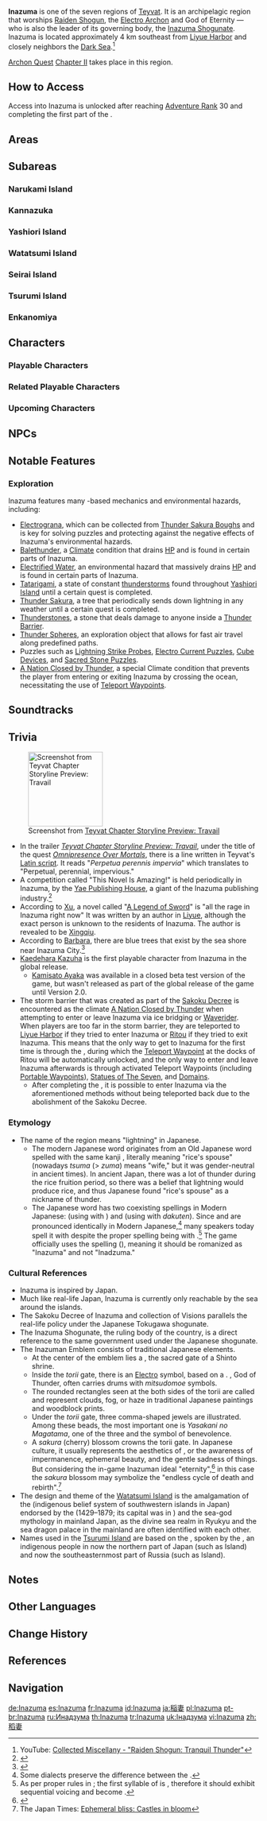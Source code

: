 {{RegionTabs}}
{{About|the nation|the city|Inazuma City|the soundtrack|Inazuma (Soundtrack)}}
{{Region Infobox
|image              = <gallery>
Inazuma.png|In-Game
Inazuma Map.png|Map
Inazuma Emblem Night.png|Emblem
</gallery>
|map                = Teyvat
|chapter            = Chapter II
|element            = Electro
|archon             = Beelzebul
|ideal              = Eternity
|main city          = Inazuma City
|controlling_entity = [[Inazuma Shogunate]]
|festival           = [[Irodori Festival]]<br>[[Mikawa Flower Festival]]
|demonym            = Inazuman<ref name="with you">{{Ref/Quest|With You}}</ref>
|adjectival         = Inazuman<ref name="with you" />
}}
{{Description|An Isolated Archipelago Far East of Teyvat<br>Overcome endless thunderstorms and set foot on the islands of red maple and cherry blossoms. On winding shores and towering cliffs, and in forests and mountains full of secrets, witness the Eternity pursued by Her Excellency, the Almighty Narukami Ogosho.|[https://genshin.hoyoverse.com/en/map Genshin Impact Official Website]}}
'''Inazuma''' {{Lang|ja=稲妻|ja_rm=Inazuma}} is one of the seven regions of [[Teyvat]]. It is an archipelagic region that worships [[Ei|Raiden Shogun]], the [[Electro Archon]] and God of Eternity — who is also the leader of its governing body, the [[Inazuma Shogunate]]. Inazuma is located approximately 4&nbsp;km southeast from [[Liyue Harbor]] and closely neighbors the [[Dark Sea]].<ref>YouTube: [https://youtu.be/oBrEFOdSfy8 Collected Miscellany - "Raiden Shogun: Tranquil Thunder"]</ref>

[[Archon Quest]] [[Chapter II]] takes place in this region.

==How to Access==
Access into Inazuma is unlocked after reaching [[Adventure Rank]] 30 and completing the first part of the {{Quest|Setting Sail}}.

==Areas==
{{Locations Gallery|Areas}}

==Subareas==
===Narukami Island===
{{Locations by Category List|Narukami Island Locations&Subareas|2}}

===Kannazuka===
{{Locations by Category List|Kannazuka Locations&Subareas|2}}

===Yashiori Island===
{{Locations by Category List|Yashiori Island Locations&Subareas|2}}

===Watatsumi Island===
{{Locations by Category List|Watatsumi Island Locations&Subareas|2}}

===Seirai Island===
{{Locations by Category List|Seirai Island Locations&Subareas|2}}

===Tsurumi Island===
{{Locations by Category List|Tsurumi Island Locations&Subareas|2}}

===Enkanomiya===
{{Locations by Category List|Enkanomiya Locations&Subareas|2}}

==Characters==
===Playable Characters===
{{Characters by Category Table|Playable Inazuma Characters|noregion=1}}

===Related Playable Characters===
{{Characters by Category Table|Playable Characters&Inazuma Characters|notcategory=Playable Inazuma Characters}}

===Upcoming Characters===
{{Characters by Category Table|Upcoming Characters&Inazuma Characters|noregion=1|nomodel=1}}

==NPCs==
{{NPCs by Region List}}

==Notable Features==
===Exploration===
Inazuma features many {{Electro}}-based mechanics and environmental hazards, including:
* [[Electrograna]], which can be collected from [[Thunder Sakura Bough]]s and is key for solving puzzles and protecting against the negative effects of Inazuma's environmental hazards.
* [[Balethunder]], a [[Climate]] condition that drains [[Health|HP]] and is found in certain parts of Inazuma.
* [[Electrified Water]], an environmental hazard that massively drains [[Health|HP]] and is found in certain parts of Inazuma.
* [[Tatarigami]], a state of constant [[thunderstorm]]s found throughout [[Yashiori Island]] until a certain quest is completed.
* [[Thunder Sakura]], a tree that periodically sends down lightning in any weather until a certain quest is completed.
* [[Thunderstone]]s, a stone that deals damage to anyone inside a [[Thunder Barrier]].
* [[Thunder Spheres]], an exploration object that allows for fast air travel along predefined paths.
* Puzzles such as [[Lightning Strike Probe]]s, [[Electro Current Puzzle]]s, [[Cube Devices]], and [[Sacred Stone Puzzle]]s.
* [[A Nation Closed by Thunder]], a special Climate condition that prevents the player from entering or exiting Inazuma by crossing the ocean, necessitating the use of [[Teleport Waypoints]].

==Soundtracks==
{{Soundtracks by Category Table|type=location}}

==Trivia==
[[File:Inazuma Latin "Motto".png|150px|thumb|Screenshot from [[Teyvat Chapter Storyline Preview: Travail]]]]
* In the trailer ''[[Teyvat Chapter Storyline Preview: Travail]]'', under the title of the quest ''[[Omnipresence Over Mortals]]'', there is a line written in Teyvat's [[Latin-Based Language|Latin script]]. It reads "''Perpetua perennis impervia''" which translates to "Perpetual, perennial, impervious."
* A competition called "This Novel Is Amazing!" is held periodically in Inazuma, by the [[Yae Publishing House]], a giant of the Inazuma publishing industry.<ref name="novel">{{Ref/Quest|This Novel Is Amazing!}}</ref>
* According to [[Xu]], a novel called "[[A Legend of Sword]]" is "all the rage in Inazuma right now" It was written by an author in [[Liyue]], although the exact person is unknown to the residents of Inazuma. The author is revealed to be [[Xingqiu]].
* According to [[Barbara]], there are blue trees that exist by the sea shore near Inazuma City.<ref>{{Ref/VO|Barbara|Anything to share...}}</ref>
* [[Kaedehara Kazuha]] is the first playable character from Inazuma in the global release.
** [[Kamisato Ayaka]] was available in a closed beta test version of the game, but wasn't released as part of the global release of the game until Version 2.0.
* The storm barrier that was created as part of the [[Sakoku Decree]] is encountered as the climate [[A Nation Closed by Thunder]] when attempting to enter or leave Inazuma via ice bridging or [[Waverider]]. When players are too far in the storm barrier, they are teleported to [[Liyue Harbor]] if they tried to enter Inazuma or [[Ritou]] if they tried to exit Inazuma. This means that the only way to get to Inazuma for the first time is through the {{Quest|Setting Sail}}, during which the [[Teleport Waypoint]] at the docks of Ritou will be automatically unlocked, and the only way to enter and leave Inazuma afterwards is through activated Teleport Waypoints (including [[Portable Waypoint]]s), [[Statues of The Seven]], and [[Domains]].
** After completing the {{Quest|Transient Dreams}}, it is possible to enter Inazuma via the aforementioned methods without being teleported back due to the abolishment of the Sakoku Decree.

===Etymology===
* The name of the region {{Lang|"Inazuma"|ja=稲妻|ja_rm=Inadzuma}} means "lightning" in Japanese.
** The modern Japanese word {{Lang|''inazuma''|ja=稲妻|ja_rm=inadzuma}} originates from an Old Japanese word spelled with the same kanji {{Lang||ojp={{wt|稲妻}}|ojp_rm=inaNduma}}, literally meaning "rice's spouse" (nowadays ''tsuma'' (> ''zuma'') means "wife," but it was gender-neutral in ancient times). In ancient Japan, there was a lot of thunder during the rice fruition period, so there was a belief that lightning would produce rice, and thus Japanese found "rice's spouse" as a nickname of thunder.
** The Japanese word has two coexisting spellings in Modern Japanese: {{ja|いなづま|rm=inadzuma}} (using {{ja|つ|rm=tsu}} with {{w|Dakuten and handakuten|''dakuten''}}) and {{ja|いなずま|rm=inazuma}} (using {{ja|す|rm=su}} with ''dakuten''). Since {{ja|づ|rm=dzu}} and {{ja|ず|rm=zu}} are pronounced identically in Modern Japanese,<ref group="Note">Some dialects preserve the difference between the {{w|Yotsugana|two sounds}}.</ref> many speakers today spell it with {{ja|ず|rm=zu}} despite the proper spelling being with {{ja|づ|rm=dzu}}.<ref group="Note">As per proper {{w|Rendaku|連濁 (rendaku)}} rules in {{w|ja:現代仮名遣い|{{ja|現代仮名遣い|rm=Gendai Kanadzukai|tl=Modern kana orthography}}}}; the first syllable of {{ja|妻|rm=tsuma}} is {{ja|つ|rm=tsu}}, therefore it should exhibit sequential voicing and become {{ja|づ|rm=dzu}}.</ref> The game officially uses the {{ja|ず|rm=zu}} spelling ({{ja|いなずま}}), meaning it should be romanized as "Inazuma" and not "Inadzuma."

===Cultural References===
* Inazuma is inspired by Japan.
* Much like real-life Japan, Inazuma is currently only reachable by the sea around the islands.
* The Sakoku Decree of Inazuma and collection of Visions parallels the real-life ''{{w|sakoku}}'' policy under the Japanese Tokugawa shogunate.
* The Inazuma Shogunate, the ruling body of the country, is a direct reference to the same government used under the Japanese shogunate.
* The Inazuman Emblem consists of traditional Japanese elements.
** At the center of the emblem lies a ''{{w|torii}}'', the sacred gate of a Shinto shrine.
** Inside the ''torii'' gate, there is an [[Electro]] symbol, based on a ''{{w|tomoe|mitsudomoe}}''. {{w|Raijin}}, God of Thunder, often carries drums with ''mitsudomoe'' symbols.
** The rounded rectangles seen at the both sides of the torii are called {{w|ja:すやり霞|''suyari-gasumi''}} and represent clouds, fog, or haze in traditional Japanese paintings and woodblock prints.
** Under the ''torii'' gate, three comma-shaped jewels are illustrated. Among these ''{{w|magatama}}'' beads, the most important one is ''Yasakani no Magatama'', one of the three {{w|Imperial Regalia of Japan}} and the symbol of benevolence.
** A ''sakura'' (cherry) blossom crowns the torii gate. In Japanese culture, it usually represents the aesthetics of {{Lang|''{{w|mono no aware}}''|ja=もののあはれ|ja_tl=the pathos of things}}, or the awareness of impermanence, ephemeral beauty, and the gentle sadness of things. But considering the in-game Inazuman ideal "eternity",<ref name="AQ-1-2-6">{{Ref/Quest|The Fond Farewell}}</ref> in this case the ''sakura'' blossom may symbolize the "endless cycle of death and rebirth".<ref>The Japan Times: [https://www.japantimes.co.jp/life/2020/02/22/lifestyle/ephemeral-bliss-castles-bloom/ Ephemeral bliss: Castles in bloom]</ref>
* The design and theme of the [[Watatsumi Island]] is the amalgamation of the {{w|Ryukyuan religion}} (indigenous belief system of southwestern islands in Japan) endorsed by the {{w|Ryukyu Kingdom}} (1429–1879; its capital was in {{w|Okinawa Island|Okinawa}}) and the sea-god {{w|Watatsumi}} mythology in mainland Japan, as the divine sea realm {{w|Ryukyuan religion#Nirai Kanai|Nirai Kanai}} in Ryukyu and the sea dragon palace {{w|Ryūgū-jō|Ryuuguu-jou}} in the mainland are often identified with each other.
* Names used in the [[Tsurumi Island]] are based on the {{w|Ainu language}}, spoken by the {{w|Ainu people}}, an indigenous people in now the northern part of Japan (such as {{w|Hokkaido}} Island) and now the southeasternmost part of Russia (such as {{w|Sakhalin}} Island).

==Notes==
{{Reflist|note=1}}

==Other Languages==
{{Other Languages
|en      = Inazuma
|en_lang = ja
|en_tl   = Lightning
|zhs     = 稻妻
|zhs_rm  = Dàoqī
|zht     = 稻妻
|zht_rm  = Dàoqī
|ja      = {{Rubi|稲|いな|妻|ずま}}
|ja_rm   = Inazuma<ref>[[Map]], Label: Inazuma</ref>
|ko      = 이나즈마
|es      = Inazuma
|fr      = Inazuma
|ru      = Инадзума
|th      = Inazuma
|vi      = Inazuma
|de      = Inazuma
|id      = Inazuma
|pt      = Inazuma
|tr      = Inazuma
|it      = Inazuma
}}

==Change History==
{{Change History|2.0|introduced=1.0}}

==References==
{{Reflist|2}}

==Navigation==
{{PoI Navbox|Inazuma|state=collapsed}}
{{Area Navbox|Inazuma}}

[[de:Inazuma]]
[[es:Inazuma]]
[[fr:Inazuma]]
[[id:Inazuma]]
[[ja:稲妻]]
[[pl:Inazuma]]
[[pt-br:Inazuma]]
[[ru:Инадзума]]
[[th:Inazuma]]
[[tr:Inazuma]]
[[uk:Інадзума]]
[[vi:Inazuma]]
[[zh:稻妻]]